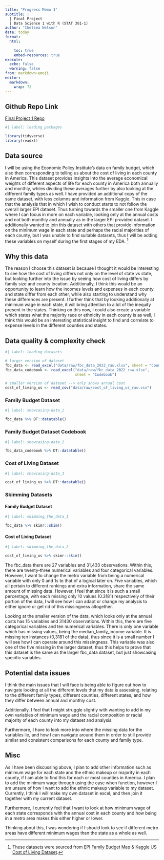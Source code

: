 ```yaml
---
title: "Progress Memo 1"
subtitle: |
  | Final Project 
  | Data Science 1 with R (STAT 301-1)
author: "Chelsea Nelson"
date: today
format:
  html:
    
    toc: true
    embed-resources: true
execute:
  echo: false
  warning: false
from: markdown+emoji 
editor: 
  markdown: 
    wrap: 72
---
```


::: {.callout-tip icon="false" appearance="simple"}
## Github Repo Link

[Final Project 1
Repo](https://github.com/stat301-1-2023-fall/final-project-1-chelseanelson)
:::

```r
#| label: loading_packages 

library(tidyverse)
library(readxl)

```

## Data source

I will be using the Economic Policy Institute's data on family budget,
which also then corresponding to telling us about the cost of living in
each county in America. This dataset provides insights into the average
economical weights of different aspects of life for each county in
America both annually and monthly, whiles dividing 
these averages further by also looking at the
different family types as well. I have provided an additional copy of
the same dataset, with less columns and information from
Kaggle. This in case that the analysis that in which I wish to conduct starts to not follow the overall larger EPI dataset. Thus turning towards the smaller
one from Kaggle where I can focus in more on each variable, looking only at the annual costs and not both monthly and annually as in the larger EPI 
provided dataset. I additionally wanted to join this dataset 
with others that provide information on the minimum wage in each state 
and perhaps the racial majorities of each county, but I was unable to 
find suitable datasets, thus I will be adding these variables on myself during 
the first stages of my EDA. [^1]

[^1]: These datasets were sourced from [EPI Family Budget
    Map](https://www.epi.org/resources/budget/budget-map/) & [Kaggle US
    Cost of Living
    Dataset](https://www.kaggle.com/datasets/asaniczka/us-cost-of-living-dataset-3171-counties/data).

## Why this data

The reason I choose this dataset is because I thought it would be
interesting to see how the cost of living differs not only on the level
of state vs state, but looking further into the issue by seeing how cost
of living differs by family size and county location. Additionally, I
think this would be an opportunity to learn how the incomes levels and
expenses in each county and state differ from each other, while also
starting to understand why these differences are present. I further
think that by looking additionally at minimum wage in each state, it
will bring attention to a lot of the inequity present in the states.
Thinking on this now, I could also create a variable which states what
the majority race or ethnicity in each county is as well, I think this
would be an interesting statistical insight to find and correlate to
expense levels in the different counties and states.

## Data quality & complexity check

```r
#| label: loading_datasets

# larger version of dataset
fbc_data <- read_excel("data/raw/fbc_data_2022_raw.xlsx", sheet = "County") %>% janitor::clean_names()
fbc_data_codebook <- read_excel("data/raw/fbc_data_2022_raw.xlsx", 
                                sheet = "Codebook")

# smaller version of dataset --> only shows annual cost
cost_of_living_us <- read_csv("data/raw/cost_of_living_us_raw.csv") 

```


### Family Budget Dataset

```r
#| label: showcasing-data_1

fbc_data %>% DT::datatable()
```


### Family Budget Dataset Codebook

```r
#| label: showcasing-data_2

fbc_data_codebook %>% DT::datatable()
```


### Cost of Living Dataset

```r
#| label: showcasing-data_3 

cost_of_living_us %>% DT::datatable()
```


### Skimming Datasets

#### Family Budget Dataset 

```r
#| label: skimming_the_data_1

fbc_data %>% skimr::skim()
```

#### Cost of Living Dataset 

```r
#| label: skimming_the_data_2

cost_of_living_us %>% skimr::skim()
```


The fbc_data there are 27 variables and 31,430 observations. Within this, there
are twenty-three numerical variables and four categorical variables. However,
I want to change the metro variable from being a numerical variable with only
0 and 1s to that of a logical later on. Five variables, which all pertain
to different rankings and extra information, share the same amount of missing 
data. However, I feel that since it is such a small percentage, with each 
missing only 10 values (0.3181) respectively  of their portion of the data, 
I will see how I can adapt or change my analysis to either ignore or get
rid of this missingness altogether.

Looking at the smaller version of the data, which looks only at the annual 
costs has 15 variables and 31430 observations. Within this, there are five
categorical variables and ten numerical variables. There is only one variable
which has missing values, being the median_family_income variable. It is 
missing ten instances (0,3181 of the data), thus since it is a small number 
I will see how I can operate around this missingness. 
This variable was also one of the five missing in the larger dataset, thus this helps to prove that this dataset is the same as the larger fbc_data dataset, 
but just showcasing specific variables. 

## Potential data issues

I think the main issues that I will face is being able to figure out how 
to navigate looking at all the different levels that my data is assessing, 
relating to the different family types, different counties, different states, 
and how they differ between annual and monthly cost. 

Additionally, I feel that I might struggle slightly with wanting to add in my 
own variables of minimum wage and the racial composition or racial majority of 
each county into my dataset and analysis. 

Furthermore, I have to look more into where the missing data for the variables
lie, and how I can navigate around them in order to still provide similar and
consistent comparisons for each county and family type. 

## Misc

As I have been discussing above, I plan to add other information such as 
minimum wage for each state and the ethnic makeup or majority in each county,
if I am able to find this for each or most counties in America. I plan to add
the minimum wage through using the case when function, however I am unsure
of how I want to add the ethnic makeup variable to my dataset. Currently,
I think I will make my own dataset in excel, and then join it together with 
my current dataset. 

Furthermore, I currently feel that I want to look at how 
minimum wage of each state corresponds with the annual cost in each county and 
how being in a metro area makes this either higher or lower. 

Thinking about this, I was wondering if I should look to see if different 
metro areas have different minimum wages than the state as a whole as well. 




